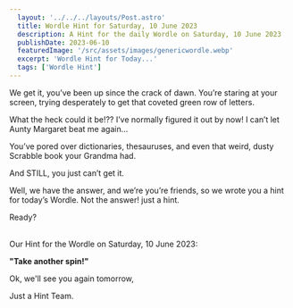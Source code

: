 ```yaml
---
  layout: '../../../layouts/Post.astro'
  title: Wordle Hint for Saturday, 10 June 2023
  description: A Hint for the daily Wordle on Saturday, 10 June 2023
  publishDate: 2023-06-10
  featuredImage: '/src/assets/images/genericwordle.webp'
  excerpt: 'Wordle Hint for Today...'
  tags: ['Wordle Hint']
---
```


  We get it, you’ve been up since the crack of dawn. You’re staring at your screen, trying desperately to get that coveted green row of letters. 

  What the heck could it be!??
  I’ve normally figured it out by now!
  I can’t let Aunty Margaret beat me again… 

  You’ve pored over dictionaries, thesauruses, and even that weird, dusty Scrabble book your Grandma had.

  And STILL, you just can’t get it. 

  Well, we have the answer, and we’re you’re friends, so we wrote you a hint for today’s Wordle.
  Not the answer! just a hint. 

  Ready?<br /><br />

  Our Hint for the Wordle on Saturday, 10 June 2023:

  **"Take another spin!"**

  Ok, we'll see you again tomorrow, 

  Just a Hint Team.
  